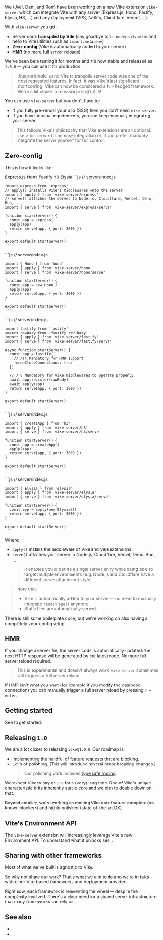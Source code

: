 
We (<Link href="/team">Joël, Dani, and Rom</Link>) have been working on a <Link href="/server">new Vike extension `vike-server`</Link> which can integrate Vite with any server (Express.js, Hono, Fastify, Elysia, H3, ...) and any deployment (VPS, Netlify, Cloudflare, Vercel, ...).

With `vike-server` you get:
 - Server code **transpiled by Vite** (say goodbye to `ts-node`/`tsx`/`vavite` and hello to Vite utilities such as `import.meta.env`)
 - **Zero-config** (Vike is automatically added to your server)
 - **HMR** (no more full server reloads)

We've been beta testing it for months and it's now stable and released as `1.0.0` — you can use it for production.

> Unsurprisingly, using Vite to transpile server code was one of the most requested features. In fact, it was Vike's last significant shortcoming: Vike can now be considered a full-fledged framework. We're a lot <Link href="#releasing-1-0">closer to releasing `vike@1.0.0`</Link>!

You can use `vike-server` but you don't have to:
- If you fully <Link href="/pre-rendering">pre-render your app (SSG)</Link> then you don't need `vike-server`.
- If you have unusual requirements, you can keep manually integrating your server.

> This follows Vike's philosophy that <Link href="/extension-vs-custom">Vike extensions are all optional</Link>: use `vike-server` for an easy integration or, if you prefer, manually integrate the server yourself for full control.


## Zero-config

This is how it looks like:

<Tabs>
  <TabList>
    <Tab>Express.js</Tab>
    <Tab>Hono</Tab>
    <Tab>Fastify</Tab>
    <Tab>H3</Tab>
    <Tab>Elysia</Tab>
  </TabList>

  <TabPanel>
    ```js
    // server/index.js

    import express from 'express'
    // apply() installs Vike's middlewares onto the server
    import { apply } from 'vike-server/express'
    // serve() attaches the server to Node.js, Cloudflare, Vercel, Deno, Bun, ...
    import { serve } from 'vike-server/express/serve'

    function startServer() {
      const app = express()
      apply(app)
      return serve(app, { port: 3000 })
    }

    export default startServer()
    ```
  </TabPanel>
  <TabPanel>
    ```js
    // server/index.js

    import { Hono } from 'hono'
    import { apply } from 'vike-server/hono'
    import { serve } from 'vike-server/hono/serve'

    function startServer() {
      const app = new Hono()
      apply(app)
      return serve(app, { port: 3000 })
    }

    export default startServer()
    ```
  </TabPanel>
  <TabPanel>
    ```js
    // server/index.js

    import fastify from 'fastify'
    import rawBody from 'fastify-raw-body'
    import { apply } from 'vike-server/fastify'
    import { serve } from 'vike-server/fastify/serve'

    async function startServer() {
      const app = fastify({
        // /!\ Mandatory for HMR support
        forceCloseConnections: true
      })

      // /!\ Mandatory for Vike middlewares to operate properly
      await app.register(rawBody)
      await apply(app)
      return serve(app, { port: 3000 })
    }

    export default startServer()
    ```
  </TabPanel>
  <TabPanel>
    ```js
    // server/index.js

    import { createApp } from 'h3'
    import { apply } from 'vike-server/h3'
    import { serve } from 'vike-server/h3/serve'

    function startServer() {
      const app = createApp()
      apply(app)
      return serve(app, { port: 3000 })
    }

    export default startServer()
    ```
  </TabPanel>
  <TabPanel>
    ```js
    // server/index.js

    import { Elysia } from 'elysia'
    import { apply } from 'vike-server/elysia'
    import { serve } from 'vike-server/elysia/serve'

    function startServer() {
      const app = apply(new Elysia())
      return serve(app, { port: 3000 })
    }

    export default startServer()
    ```
  </TabPanel>
</Tabs>

Where:
 - `apply()` installs the middleware of Vike and Vike extensions.
 - `serve()` attaches your server to Node.js, Cloudflare, Vercel, Deno, Bun, ...
   > It enables you to define a single server entry while being able to target multiple environments (e.g. Node.js and Cloudflare have a different server attachment style).

> Note that:
> - Vike is automatically added to your server — no need to manually integrate <Link href="/renderPage">`renderPage()`</Link> anymore.
> - Static files are automatically served.

There is still some boilerplate code, but we're working on also having a completely zero-config setup.


## HMR

If you change a server file, the server code is automatically updated: the next HTTP response will be generated by the latest code. No more full server reload required.

> This is experimental and doesn't always work: `vike-server` sometimes still triggers a full server reload.

If HMR isn't what you want (for example if you modify the database connection) you can manually trigger a full server reload by pressing `r + enter`.


## Getting started

See <Link href="/server" /> to get started.



## Releasing `1.0`

We are a lot closer to releasing `vike@1.0.0`. Our roadmap is:
 - Implementing the handful of feature requests that are blocking.
 - Lot's of polishing. (This will introduce several minor breaking changes.)
   > Our polishing work includes [type safe routing](https://github.com/vikejs/vike/issues/2253).

We expect Vike to say on `1.0` for a (very) long time. One of Vike's unique characteristic is its inherently stable core and we plan to double down on that.

Beyond stability, we're working on making Vike core feature-complete (no known blockers) and highly polished (state-of-the-art DX).


## Vite's Environment API

The `vike-server` extension will increasingly leverage Vite's new Environment API. To understand what it unlocks see: <Link href="/blog/vite-6" />.


## Sharing with other frameworks

Most of what we've built is agnostic to Vike.

So why not share our work? That's what we aim to do and we're in talks with other Vite-based frameworks and deployment providers.

Right now, each framework is reinventing the wheel — despite the complexity involved. There's a clear need for a shared server infrastructure that many frameworks can rely on.


## See also

- <Link href="/server" />
- <Link href="/blog/vite-6" />

